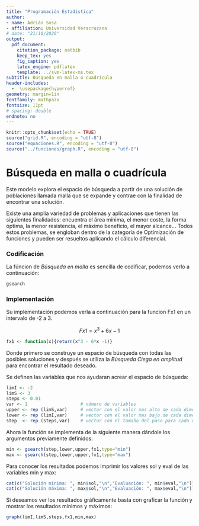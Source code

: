 ```yaml
---
title: "Programación Estadística"
author:
- name: Adrián Sosa
- affiliation: Universidad Veracruzana
# date: "21/10/2020"
output:
  pdf_document:
    citation_package: natbib
    keep_tex: yes
    fig_caption: yes
    latex_engine: pdflatex
    template: ../svm-latex-ms.tex
subtitle: Búsqueda en malla o cuadrícula
header-includes:
  -  \usepackage{hyperref}
geometry: margin=1in
fontfamily: mathpazo
fontsize: 11pt
# spacing: double
endnote: no
---
```


```r
knitr::opts_chunk$set(echo = TRUE)
source("grid.R", encoding = "utf-8")
source("equaciones.R", encoding = "utf-8")
source("../funciones/graph.R", encoding = "utf-8")
```

# Búsqueda en malla o cuadrícula

Este modelo explora el espacio de búsqueda a partir de una solución de poblaciones llamada malla que se expande y contrae con la finalidad de encontrar una solución.

Existe una amplia variedad de problemas y aplicaciones que tienen las siguientes finalidades: encuentra el área mínima, el menor coste, la forma óptima, la menor resistencia, el máximo beneficio, el mayor alcance... Todos estos problemas, se engloban dentro de la categoría de Optimización de funciones y pueden ser resueltos aplicando el cálculo diferencial.

### Codificación
La fúncion de *Búsqueda en malla* es sencilla de codificar, podemos verlo a continuación:

```r
gsearch
```

### Implementación

Su implementación podemos verla a continuación para la funcion Fx1 en un intervalo de -2 a 3.

 $$Fx1= x^3 + 6x -1 $$


```r
fx1 <- function(x){return(x^3 - 6*x -1)}
```
Donde primero se construye un espacio de búsqueda con todas las posibles soluciones y después se utiliza la *Búsqueda Ciega en amplitud* para encontrar el resultado deseado.

Se definen las variables que nos ayudaran acrear el espacio de búsqueda:

```r
limI <- -2
limS <- 3
steps <- 0.01					
var <- 1					# número de variables
upper <- rep (limS,var)		# vector con el valor mas alto de cada dimensión
lower <- rep (limI,var)		# vector con el valor mas bajo de cada dimensión
step  <- rep (steps,var)	# vector con el tamaño del paso para cada dimensión D

```

Ahora la función se implementa de la siguiente manera dándole los argumentos previamente definidos:

```r
min <- gsearch(step,lower,upper,fx1,type="min")
max <- gsearch(step,lower,upper,fx1,type="max")
```

Para conocer los resultados podemos imprimir los valores sol y eval de las variables min y max:

```r
cat(c("Solución mínima: ", min$sol,"\n","Evaluación: ", min$eval,"\n"))
cat(c("Solución máxima: ", max$sol,"\n","Evaluación: ", max$eval,"\n"))
```

Si deseamos ver los resultados gráficamente basta con graficar la función y mostrar los resultados mínimos y máximos:

```r
graph(limI,limS,steps,fx1,min,max)
```

